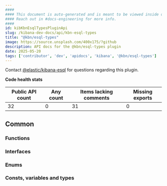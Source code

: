 ```yaml
---
####
#### This document is auto-generated and is meant to be viewed inside our experimental, new docs system.
#### Reach out in #docs-engineering for more info.
####
id: kibKbnEsqlTypesPluginApi
slug: /kibana-dev-docs/api/kbn-esql-types
title: "@kbn/esql-types"
image: https://source.unsplash.com/400x175/?github
description: API docs for the @kbn/esql-types plugin
date: 2025-05-20
tags: ['contributor', 'dev', 'apidocs', 'kibana', '@kbn/esql-types']
---
```




Contact [@elastic/kibana-esql](https://github.com/orgs/elastic/teams/kibana-esql) for questions regarding this plugin.

**Code health stats**

| Public API count  | Any count | Items lacking comments | Missing exports |
|-------------------|-----------|------------------------|-----------------|
| 32 | 0 | 31 | 0 |

## Common

### Functions
<DocDefinitionList data={kbnEsqlTypesObj.common.functions}/>

### Interfaces
<DocDefinitionList data={kbnEsqlTypesObj.common.interfaces}/>

### Enums
<DocDefinitionList data={kbnEsqlTypesObj.common.enums}/>

### Consts, variables and types
<DocDefinitionList data={kbnEsqlTypesObj.common.misc}/>

